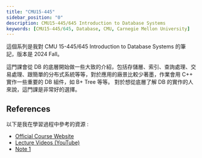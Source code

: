 ```yaml
---
title: "CMU15-445"
sidebar_position: "0"
description: CMU15-445/645 Introduction to Database Systems
keywords: [CMU15-445/645, Database, CMU, Carnegie Mellon University]
---
```


這個系列是我對 CMU 15-445/645 Introduction to Database Systems 的筆記，版本是 2024 Fall。

這門課會從 DB 的底層開始做一些大致的介紹，包括存儲層、索引、查詢處理、交易處理、跟簡單的分布式系統等等，對於應用的廠景比較少著墨，作業會用 C++ 實作一些重要的 DB 組件，如 B+ Tree 等等。
對於想從底層了解 DB 的實作的人來說，這門課是非常好的選擇。

## References

以下是我在學習過程中參考的資源 :

- [Official Course Website](https://15445.courses.cs.cmu.edu/fall2024/)
- [Lecture Videos (YouTube)](https://www.youtube.com/playlist?list=PLSE8ODhjZXjYDBpQnSymaectKjxCy6BYq)
- [Note 1](https://zhenghe.gitbook.io/open-courses/cmu-15-445-645-database-systems/relational-data-model)
